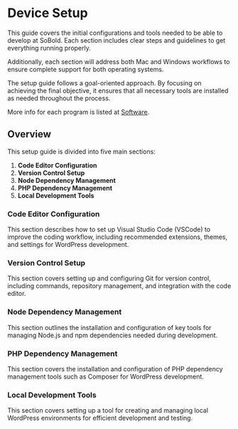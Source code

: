 
# Device Setup

This guide covers the initial configurations and tools needed to be able to develop at SoBold. Each section includes clear steps and guidelines to get everything running properly.

Additionally, each section will address both Mac and Windows workflows to ensure complete support for both operating systems.

<Callout type="info">
The setup guide follows a goal-oriented approach. By focusing on achieving the final objective, it ensures that all necessary tools are installed as needed throughout the process.
</Callout>

More info for each program is listed at [Software](/setup/software).

## Overview

This setup guide is divided into five main sections:

1. **Code Editor Configuration**
2. **Version Control Setup**
3. **Node Dependency Management**
3. **PHP Dependency Management**
4. **Local Development Tools**

### Code Editor Configuration

This section describes how to set up Visual Studio Code (VSCode) to improve the coding workflow, including recommended extensions, themes, and settings for WordPress development.

### Version Control Setup

This section covers setting up and configuring Git for version control, including commands, repository management, and integration with the code editor.

### Node Dependency Management

This section outlines the installation and configuration of key tools for managing Node.js and npm dependencies needed during development.

### PHP Dependency Management

This section covers the installation and configuration of PHP dependency management tools such as Composer for WordPress development.

### Local Development Tools

This section covers setting up a tool for creating and managing local WordPress environments for efficient development and testing.
